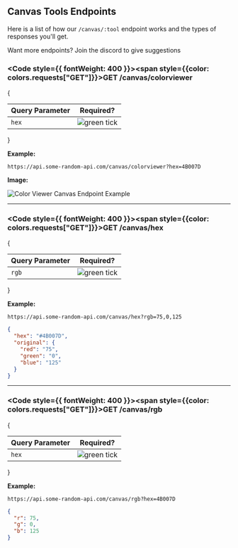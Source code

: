 
## Canvas Tools Endpoints
Here is a list of how our `/canvas/:tool` endpoint works and the types of responses you'll get.

<Callout type="info">Want more endpoints? Join the discord to give suggestions</Callout>

### <Code style={{ fontWeight: 400 }}><span style={{color: colors.requests["GET"]}}>GET</span> /canvas/colorviewer</Code>

{
<table className="queryParamTable">
  <thead>
    <tr>
      <th>Query Parameter</th>
      <th>Required?</th>
    </tr>
  </thead>
  <tbody>
      <tr>
      <td><Code>hex</Code></td>
      <td>
        <Image loading="lazy" style={{ margin: 'auto' }} src={greenTickIcon} alt="green tick" width={16} height={16} quality="100" />
      </td>
    </tr>
  </tbody>
</table>
}

**Example:**
```url filename="URL"
https://api.some-random-api.com/canvas/colorviewer?hex=4B007D
```
**Image:**

<Image loading="lazy" src="/images/canvas/colorviewer.png" alt="Color Viewer Canvas Endpoint Example" width={256} height={256} quality="100" />

---

### <Code style={{ fontWeight: 400 }}><span style={{color: colors.requests["GET"]}}>GET</span> /canvas/hex</Code>

{
<table className="queryParamTable">
  <thead>
    <tr>
      <th>Query Parameter</th>
      <th>Required?</th>
    </tr>
  </thead>
  <tbody>
      <tr>
      <td><Code>rgb</Code></td>
      <td>
        <Image loading="lazy" style={{ margin: 'auto' }} src={greenTickIcon} alt="green tick" width={16} height={16} quality="100" />
      </td>
    </tr>
  </tbody>
</table>
}

**Example:**
```url filename="URL"
https://api.some-random-api.com/canvas/hex?rgb=75,0,125
```

```json filename="Response"
{
  "hex": "#4B007D",
  "original": {
    "red": "75",
    "green": "0",
    "blue": "125"
  }
}
```

---

### <Code style={{ fontWeight: 400 }}><span style={{color: colors.requests["GET"]}}>GET</span> /canvas/rgb</Code>

{
<table className="queryParamTable">
  <thead>
    <tr>
      <th>Query Parameter</th>
      <th>Required?</th>
    </tr>
  </thead>
  <tbody>
      <tr>
      <td><Code>hex</Code></td>
      <td>
        <Image loading="lazy" style={{ margin: 'auto' }} src={greenTickIcon} alt="green tick" width={16} height={16} quality="100" />
      </td>
    </tr>
  </tbody>
</table>
}

**Example:**
```url filename="URL"
https://api.some-random-api.com/canvas/rgb?hex=4B007D
```

```json filename="Response"
{
  "r": 75,
  "g": 0,
  "b": 125
}
```
